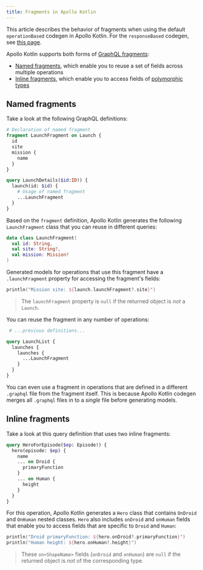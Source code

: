 ```yaml
---
title: Fragments in Apollo Kotlin
---
```


<Note>

This article describes the behavior of fragments when using the default `operationBased` codegen in Apollo Kotlin. For the `responseBased` codegen, see [this page](../advanced/response-based).

</Note>

Apollo Kotlin supports both forms of [GraphQL fragments](https://graphql.org/learn/queries/#fragments):

* [Named fragments](#named-fragments), which enable you to reuse a set of fields across multiple operations
* [Inline fragments](#inline-fragments), which enable you to access fields of [polymorphic types](https://graphql.com/learn/interfaces-and-unions/)


## Named fragments

Take a look at the following GraphQL definitions:

```graphql title="Launch.graphql"
# Declaration of named fragment
fragment LaunchFragment on Launch {
  id
  site
  mission {
    name
  }
}

query LaunchDetails($id:ID!) {
  launch(id: $id) {
    # Usage of named fragment
    ...LaunchFragment
  }
}
```

Based on the `fragment` definition, Apollo Kotlin generates the following `LaunchFragment` class that you can reuse in different queries:

```kotlin title="LaunchFragment.kt"
data class LaunchFragment(
  val id: String,
  val site: String?,
  val mission: Mission?
)
```

Generated models for operations that use this fragment have a `.launchFragment` property for accessing the fragment's fields:

```kotlin
println("Mission site: ${launch.launchFragment?.site}")
```

> The `launchFragment` property is `null` if the returned object is _not_ a `Launch`.

You can reuse the fragment in any number of operations:

```graphql title="Launch.graphql"
 # ...previous definitions...

query LaunchList {
  launches {
    launches {
      ...LaunchFragment
    }
  }
}
```

You can even use a fragment in operations that are defined in a different `.graphql` file from the fragment itself. This is because Apollo Kotlin codegen merges all `.graphql` files in to a _single_ file before generating models.

## Inline fragments

Take a look at this query definition that uses two inline fragments:

```graphql {4-9} title="HeroForEpisode.graphql"
query HeroForEpisode($ep: Episode!) {
  hero(episode: $ep) {
    name
    ... on Droid {
      primaryFunction
    }
    ... on Human {
      height
    }
  }
}
```

For this operation, Apollo Kotlin generates a `Hero` class that contains `OnDroid` and `OnHuman` nested classes. `Hero` also includes `onDroid` and `onHuman` fields that enable you to access fields that are specific to `Droid` and `Human`:

```kotlin
println("Droid primaryFunction: ${hero.onDroid?.primaryFunction}")
println("Human height: ${hero.onHuman?.height}")
```

> These `on<ShapeName>` fields (`onDroid` and `onHuman`) are `null` if the returned object is _not_ of the corresponding type.
